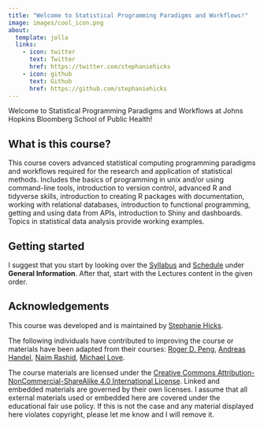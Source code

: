 ```yaml
---
title: "Welcome to Statistical Programming Paradigms and Workflows!"
image: images/cool_icon.png
about:
  template: jolla
  links:
    - icon: twitter
      text: Twitter
      href: https://twitter.com/stephaniehicks
    - icon: github
      text: Github
      href: https://github.com/stephaniehicks
---
```


Welcome to Statistical Programming Paradigms and Workflows at Johns Hopkins Bloomberg School of Public Health! 

## What is this course? 

This course covers advanced statistical computing programming paradigms and workflows required for the research and application of statistical methods. Includes the basics of programming in unix and/or using command-line tools, introduction to version control, advanced R and tidyverse skills, introduction to creating R packages with documentation, working with relational databases, introduction to functional programming, getting and using data from APIs, introduction to Shiny and dashboards. Topics in statistical data analysis provide working examples.


## Getting started

I suggest that you start by looking over the [Syllabus](syllabus.qmd) and [Schedule](schedule.qmd) under **General Information**. After that, start with the Lectures content in the given order.

## Acknowledgements

This course was developed and is maintained by [Stephanie Hicks](https://www.stephaniehicks.com).

The following individuals have contributed to improving the course or materials have been adapted from their courses: [Roger D. Peng](https://github.com/rdpeng), [Andreas Handel](https://www.andreashandel.com), [Naim Rashid](https://naimurashid.github.io), [Michael Love](https://github.com/mikelove).

The course materials are licensed under the [Creative Commons Attribution-NonCommercial-ShareAlike 4.0 International License](https://creativecommons.org/licenses/by-nc-sa/4.0/). Linked and embedded materials are governed by their own licenses. I assume that all external materials used or embedded here are covered under the educational fair use policy. If this is not the case and any material displayed here violates copyright, please let me know and I will remove it.
